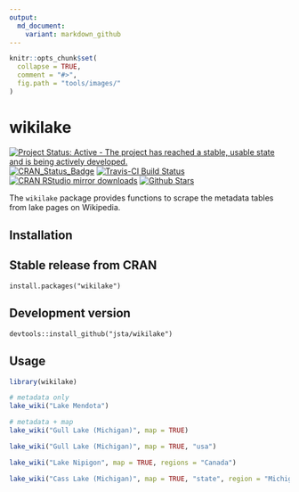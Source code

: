 ```yaml
---
output:
  md_document:
    variant: markdown_github
---
```


<!-- README.md is generated from README.Rmd. Please edit that file -->

```r
knitr::opts_chunk$set(
  collapse = TRUE,
  comment = "#>",
  fig.path = "tools/images/"
)
```

# wikilake

[![Project Status: Active - The project has reached a stable, usable state and is being actively developed.](http://www.repostatus.org/badges/latest/active.svg)](http://www.repostatus.org/#active)
[![CRAN_Status_Badge](http://www.r-pkg.org/badges/version/wikilake)](https://cran.r-project.org/package=wikilake)
[![Travis-CI Build Status](https://travis-ci.org/jsta/wikilake.svg?branch=master)](https://travis-ci.org/jsta/wikilake)
[![CRAN RStudio mirror downloads](http://cranlogs.r-pkg.org/badges/wikilake)](http://cran.r-project.org/web/packages/wikilake/index.html)
[![Github Stars](https://img.shields.io/github/stars/jsta/wikilake.svg?style=social&label=Github)](https://github.com/jsta/wikilake)


The `wikilake` package provides functions to scrape the metadata tables from lake pages on Wikipedia.

## Installation

## Stable release from CRAN
`install.packages("wikilake")`

## Development version
`devtools::install_github("jsta/wikilake")`

## Usage

```r
library(wikilake)
```

```r
# metadata only
lake_wiki("Lake Mendota")
```

```r
# metadata + map
lake_wiki("Gull Lake (Michigan)", map = TRUE)
```

```r
lake_wiki("Gull Lake (Michigan)", map = TRUE, "usa")
```

```r
lake_wiki("Lake Nipigon", map = TRUE, regions = "Canada")
```

```r
lake_wiki("Cass Lake (Michigan)", map = TRUE, "state", region = "Michigan")
```
